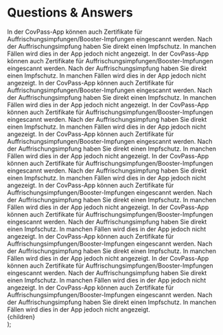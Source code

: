 
# Questions & Answers

<FaqSection title="Fragen zum Impfzentrum und Ablauf der Impfung">
  <FaqQuestion question="Für wen wird die Impfung gegen COVID-19 empfohlen?">
    In der CovPass-App können auch Zertifikate für
    Auffrischungsimpfungen/Booster-Impfungen eingescannt werden. Nach der
    Auffrischungsimpfung haben Sie direkt einen Impfschutz. In manchen Fällen
    wird dies in der App jedoch nicht angezeigt.
  </FaqQuestion>
  <FaqQuestion question="Wie erreiche ich das Impfzentrum Frankfurt und wie kann ich mich vor Ort zurechtfinden?">
    In der CovPass-App können auch Zertifikate für
    Auffrischungsimpfungen/Booster-Impfungen eingescannt werden. Nach der
    Auffrischungsimpfung haben Sie direkt einen Impfschutz. In manchen Fällen
    wird dies in der App jedoch nicht angezeigt.
  </FaqQuestion>
  <FaqQuestion question="Was muss ich zur Impfung mitbringen?">
    In der CovPass-App können auch Zertifikate für
    Auffrischungsimpfungen/Booster-Impfungen eingescannt werden. Nach der
    Auffrischungsimpfung haben Sie direkt einen Impfschutz. In manchen Fällen
    wird dies in der App jedoch nicht angezeigt.
  </FaqQuestion>
  <FaqQuestion question="Wie viel Zeit sollte ich für die Impfung einplanen?">
    In der CovPass-App können auch Zertifikate für
    Auffrischungsimpfungen/Booster-Impfungen eingescannt werden. Nach der
    Auffrischungsimpfung haben Sie direkt einen Impfschutz. In manchen Fällen
    wird dies in der App jedoch nicht angezeigt.
  </FaqQuestion>
  <FaqQuestion question="Was mache ich, wenn ich meinen Impfausweis verloren habe?">
    In der CovPass-App können auch Zertifikate für
    Auffrischungsimpfungen/Booster-Impfungen eingescannt werden. Nach der
    Auffrischungsimpfung haben Sie direkt einen Impfschutz. In manchen Fällen
    wird dies in der App jedoch nicht angezeigt.
  </FaqQuestion>
</FaqSection>

<FaqSection title="Fragen zum anderen Dingen">
  <FaqQuestion question="Für wen wird die Impfung gegen COVID-19 empfohlen?">
    In der CovPass-App können auch Zertifikate für
    Auffrischungsimpfungen/Booster-Impfungen eingescannt werden. Nach der
    Auffrischungsimpfung haben Sie direkt einen Impfschutz. In manchen Fällen
    wird dies in der App jedoch nicht angezeigt.
  </FaqQuestion>
  <FaqQuestion question="Wie erreiche ich das Impfzentrum Frankfurt und wie kann ich mich vor Ort zurechtfinden?">
    In der CovPass-App können auch Zertifikate für
    Auffrischungsimpfungen/Booster-Impfungen eingescannt werden. Nach der
    Auffrischungsimpfung haben Sie direkt einen Impfschutz. In manchen Fällen
    wird dies in der App jedoch nicht angezeigt.
  </FaqQuestion>
  <FaqQuestion question="Wie erreiche ich das Impfzentrum Frankfurt und wie kann ich mich vor Ort zurechtfinden?">
    In der CovPass-App können auch Zertifikate für
    Auffrischungsimpfungen/Booster-Impfungen eingescannt werden. Nach der
    Auffrischungsimpfung haben Sie direkt einen Impfschutz. In manchen Fällen
    wird dies in der App jedoch nicht angezeigt.
  </FaqQuestion>
  <FaqQuestion question="Was muss ich zur Impfung mitbringen?">
    In der CovPass-App können auch Zertifikate für
    Auffrischungsimpfungen/Booster-Impfungen eingescannt werden. Nach der
    Auffrischungsimpfung haben Sie direkt einen Impfschutz. In manchen Fällen
    wird dies in der App jedoch nicht angezeigt.
  </FaqQuestion>
  <FaqQuestion question="Wie viel Zeit sollte ich für die Impfung einplanen?">
    In der CovPass-App können auch Zertifikate für
    Auffrischungsimpfungen/Booster-Impfungen eingescannt werden. Nach der
    Auffrischungsimpfung haben Sie direkt einen Impfschutz. In manchen Fällen
    wird dies in der App jedoch nicht angezeigt.
  </FaqQuestion>
  <FaqQuestion question="Was mache ich, wenn ich meinen Impfausweis verloren habe?">
    In der CovPass-App können auch Zertifikate für
    Auffrischungsimpfungen/Booster-Impfungen eingescannt werden. Nach der
    Auffrischungsimpfung haben Sie direkt einen Impfschutz. In manchen Fällen
    wird dies in der App jedoch nicht angezeigt.
  </FaqQuestion>
</FaqSection>

  <main id="faq">
    <article className="prose flex flex-col gap-14 md:gap-14">
      {children}
    </article>
  </main>
);
